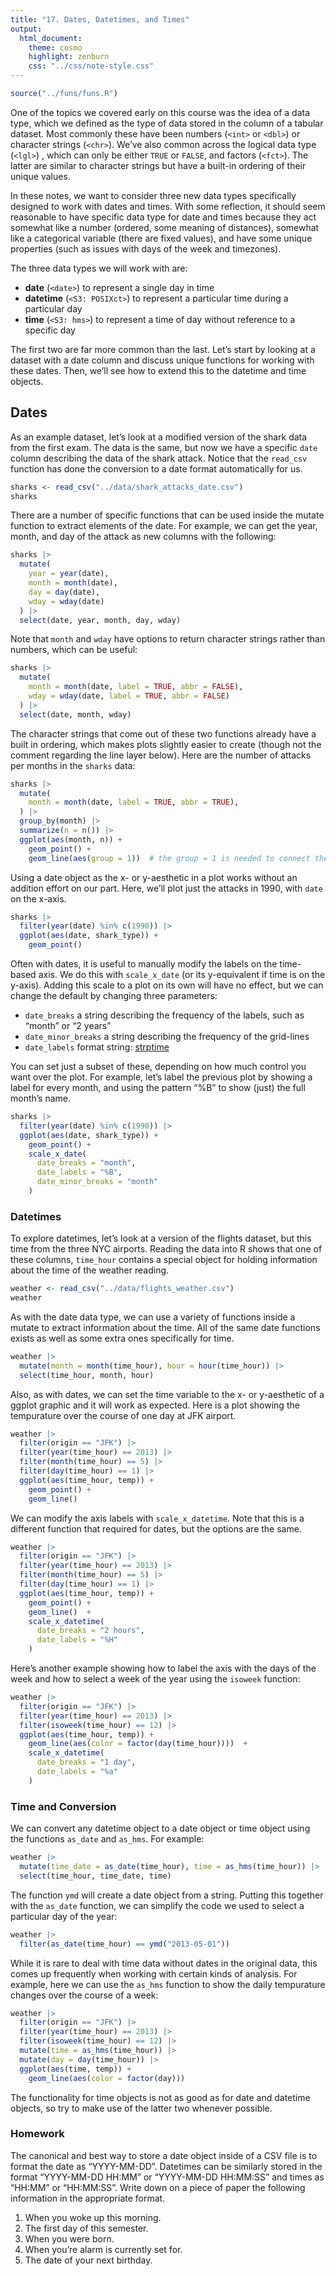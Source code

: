 ```yaml
---
title: "17. Dates, Datetimes, and Times"
output:
  html_document:
    theme: cosmo
    highlight: zenburn
    css: "../css/note-style.css"
---
```


```r
source("../funs/funs.R")
```

One of the topics we covered early on this course was the idea of a data type,
which we defined as the type of data stored in the column of a tabular dataset.
Most commonly these have been numbers (`<int>` or `<dbl>`) or character strings
(`<chr>`). We've also common across the logical data type (`<lgl>`) , which can
only be either `TRUE` or `FALSE`, and factors (`<fct>`). The latter are similar
to character strings but have a built-in ordering of their unique values.

In these notes, we want to consider three new data types specifically designed
to work with dates and times. With some reflection, it should seem reasonable
to have specific data type for date and times because they act somewhat like a
number (ordered, some meaning of distances), somewhat like a categorical
variable (there are fixed values), and have some unique properties (such as 
issues with days of the week and timezones).

The three data types we will work with are:

- **date** (`<date>`) to represent a single day in time
- **datetime** (`<S3: POSIXct>`) to represent a particular time during a particular day
- **time** (`<S3: hms>`) to represent a time of day without reference to a specific day

The first two are far more common than the last. Let's start by looking at a
dataset with a date column and discuss unique functions for working with these
dates. Then, we'll see how to extend this to the datetime and time objects.

## Dates

As an example dataset, let's look at a modified version of the shark data from
the first exam. The data is the same, but now we have a specific `date` column
describing the data of the shark attack. Notice that the `read_csv` function has
done the conversion to a date format automatically for us.

```r
sharks <- read_csv("../data/shark_attacks_date.csv")
sharks
```

There are a number of specific functions that can be used inside the mutate
function to extract elements of the date. For example, we can get the year,
month, and day of the attack as new columns with the following:

```r
sharks |>
  mutate(
    year = year(date),
    month = month(date),
    day = day(date),
    wday = wday(date)
  ) |>
  select(date, year, month, day, wday)
```

Note that `month` and `wday` have options to return character strings rather
than numbers, which can be useful:

```r
sharks |>
  mutate(
    month = month(date, label = TRUE, abbr = FALSE),
    wday = wday(date, label = TRUE, abbr = FALSE)
  ) |>
  select(date, month, wday)
```

The character strings that come out of these two functions already have a built
in ordering, which makes plots slightly easier to create (though not the comment
regarding the line layer below). Here are the number of attacks per months in
the `sharks` data:

```r
sharks |>
  mutate(
    month = month(date, label = TRUE, abbr = TRUE),
  ) |> 
  group_by(month) |>
  summarize(n = n()) |>
  ggplot(aes(month, n)) +
    geom_point() +
    geom_line(aes(group = 1))  # the group = 1 is needed to connect the dots
```

Using a date object as the x- or y-aesthetic in a plot works without an addition
effort on our part. Here, we'll plot just the attacks in 1990, with `date` on
the x-axis.

```r
sharks |>
  filter(year(date) %in% c(1990)) |>
  ggplot(aes(date, shark_type)) +
    geom_point()
```

Often with dates, it is useful to manually modify the labels on the time-based
axis. We do this with `scale_x_date` (or its y-equivalent if time is on the
y-axis). Adding this scale to a plot on its own will have no effect, but we can
change the default by changing three parameters:

- `date_breaks` a string describing the frequency of the labels, such as
   "month" or "2 years"
- `date_minor_breaks` a string describing the frequency of the grid-lines
- `date_labels` format string: [strptime](https://rdrr.io/r/base/strptime.html)

You can set just a subset of these, depending on how much control you want over
the plot. For example, let's label the previous plot by showing a label for
every month, and using the pattern "%B" to show (just) the full month's name.

```r
sharks |>
  filter(year(date) %in% c(1990)) |>
  ggplot(aes(date, shark_type)) +
    geom_point() +
    scale_x_date(
      date_breaks = "month",
      date_labels = "%B",
      date_minor_breaks = "month"
    )
```

### Datetimes

To explore datetimes, let's look at a version of the flights dataset, but this
time from the three NYC airports. Reading the data into R shows that one of
these columns, `time_hour` contains a special object for holding information
about the time of the weather reading.

```r
weather <- read_csv("../data/flights_weather.csv")
weather
```

As with the date data type, we can use a variety of functions inside a mutate 
to extract information about the time. All of the same date functions exists
as well as some extra ones specifically for time.

```r
weather |>
  mutate(month = month(time_hour), hour = hour(time_hour)) |>
  select(time_hour, month, hour)
```

Also, as with dates, we can set the time variable to the x- or y-aesthetic of a
ggplot graphic and it will work as expected. Here is a plot showing the 
tempurature over the course of one day at JFK airport.

```r
weather |>
  filter(origin == "JFK") |>
  filter(year(time_hour) == 2013) |>
  filter(month(time_hour) == 5) |>
  filter(day(time_hour) == 1) |>
  ggplot(aes(time_hour, temp)) +
    geom_point() +
    geom_line()
```

We can modify the axis labels with `scale_x_datetime`. Note that this is a 
different function that required for dates, but the options are the same.

```r
weather |>
  filter(origin == "JFK") |>
  filter(year(time_hour) == 2013) |>
  filter(month(time_hour) == 5) |>
  filter(day(time_hour) == 1) |>
  ggplot(aes(time_hour, temp)) +
    geom_point() +
    geom_line()  +
    scale_x_datetime(
      date_breaks = "2 hours",
      date_labels = "%H"
    )
```

Here's another example showing how to label the axis with the days of the week
and how to select a week of the year using the `isoweek` function:

```r
weather |>
  filter(origin == "JFK") |>
  filter(year(time_hour) == 2013) |>
  filter(isoweek(time_hour) == 12) |>
  ggplot(aes(time_hour, temp)) +
    geom_line(aes(color = factor(day(time_hour))))  +
    scale_x_datetime(
      date_breaks = "1 day",
      date_labels = "%a"
    )
```

### Time and Conversion

We can convert any datetime object to a date object or time object using the
functions `as_date` and `as_hms`. For example:

```r
weather |>
  mutate(time_date = as_date(time_hour), time = as_hms(time_hour)) |>
  select(time_hour, time_date, time)
```

The function `ymd` will create a date object from a string. Putting this
together with the `as_date` function, we can simplify the code we used to 
select a particular day of the year:

```r
weather |>
  filter(as_date(time_hour) == ymd("2013-05-01"))
```

While it is rare to deal with time data without dates in the original data, this
comes up frequently when working with certain kinds of analysis. For example,
here we can use the `as_hms` function to show the daily tempurature changes over
the course of a week:

```r
weather |>
  filter(origin == "JFK") |>
  filter(year(time_hour) == 2013) |>
  filter(isoweek(time_hour) == 12) |>
  mutate(time = as_hms(time_hour)) |>
  mutate(day = day(time_hour)) |>
  ggplot(aes(time, temp)) +
    geom_line(aes(color = factor(day)))
```

The functionality for time objects is not as good as for date and datetime 
objects, so try to make use of the latter two whenever possible.

### Homework

The canonical and best way to store a date object inside of a CSV file is to
format the date as "YYYY-MM-DD". Datetimes can be similarly stored in the 
format "YYYY-MM-DD HH:MM" or "YYYY-MM-DD HH:MM:SS" and times as "HH:MM" or
"HH:MM:SS". Write down on a piece of paper the following information in the
appropriate format.

1. When you woke up this morning.
2. The first day of this semester.
3. When you were born. 
4. When you're alarm is currently set for.
5. The date of your next birthday.

